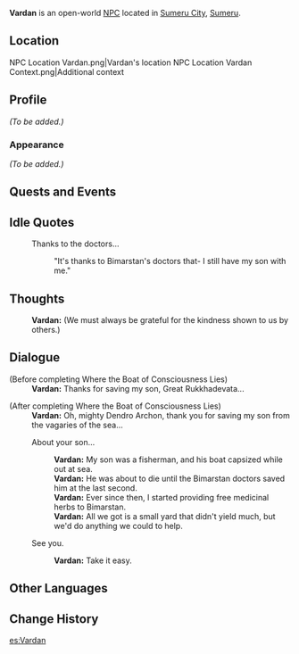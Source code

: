 {{Meta
|missing_NPC_profile  = yes
}}
{{Character Infobox
|type             = Open-World NPC
|image            = NPC Vardan.png
|region           = Sumeru
|location         = Sumeru
|affiliation      = 
|title            = Herb Farmer
|dialoguereward   = 
|ancestry         = <!-- Clan/family -->
|father           = 
|mother           = 
|spouse           = 
|sibling          = 
|child            = Gurgen
|childNote        = son
|relative         = 
|voiceEN          = 
|voiceCN          = 
|voiceJP          = 
}}
'''Vardan''' is an open-world [[NPC]] located in [[Sumeru City]], [[Sumeru]].

==Location==
<gallery>
NPC Location Vardan.png|Vardan's location
NPC Location Vardan Context.png|Additional context
</gallery>

==Profile==
''(To be added.)''

===Appearance===
''(To be added.)''

==Quests and Events==
{{Quests and Events}}

==Idle Quotes==
{{Dialogue Start}}
: {{DIcon|Idle}} Thanks to the doctors...
:: {{A|VO Vardan 01.ogg}} "It's thanks to Bimarstan's doctors that- I still have my son with me."
{{Dialogue End}}

==Thoughts==
{{All Schemes to Know Explanation|name=Vardan}}
:{{A|VO Vardan All Schemes to Know 01.ogg}} '''Vardan:''' (We must always be grateful for the kindness shown to us by others.)

==Dialogue==
{{Dialogue Start}}
;(Before completing Where the Boat of Consciousness Lies)
:'''Vardan:''' Thanks for saving my son, Great Rukkhadevata...

;(After completing Where the Boat of Consciousness Lies)
:'''Vardan:''' Oh, mighty Dendro Archon, thank you for saving my son from the vagaries of the sea...

:{{DIcon}} About your son...
::'''Vardan:''' My son was a fisherman, and his boat capsized while out at sea.
::'''Vardan:''' He was about to die until the Bimarstan doctors saved him at the last second.
::'''Vardan:''' Ever since then, I started providing free medicinal herbs to Bimarstan.
::'''Vardan:''' All we got is a small yard that didn't yield much, but we'd do anything we could to help.
:{{DIcon}} See you.
::'''Vardan:''' Take it easy.
{{Dialogue End}}
<!--
==Event Dialogue==
===Event Name===
{{Dialogue Start}}
:'''{{subst:PAGENAME}}:'''
{{Dialogue End}}

==Trivia==
* 
-->

==Other Languages==
{{Other Languages
|default_hidden = 1
|en      = Vardan
|zhs     = 瓦尔坦
|zhs_rm  = Wǎ'ěrtǎn
|zht     = 瓦爾坦
|zht_rm  = Wǎ'ěrtǎn
|ja      = ヴァルダン
|ja_rm   = Varudan
|ko      = 바르단
|es      = Vardan
|fr      = Vardan
|ru      = Вардан
|th      = Vardan
|vi      = Vardan
|de      = Vardan
|id      = Vardan
|pt      = Vardan
|tr      = Vardan
|it      = Vardan
}}

==Change History==
{{Change History|3.0}}
<!--
==References==
{{Reflist}}
-->

[[es:Vardan]]
